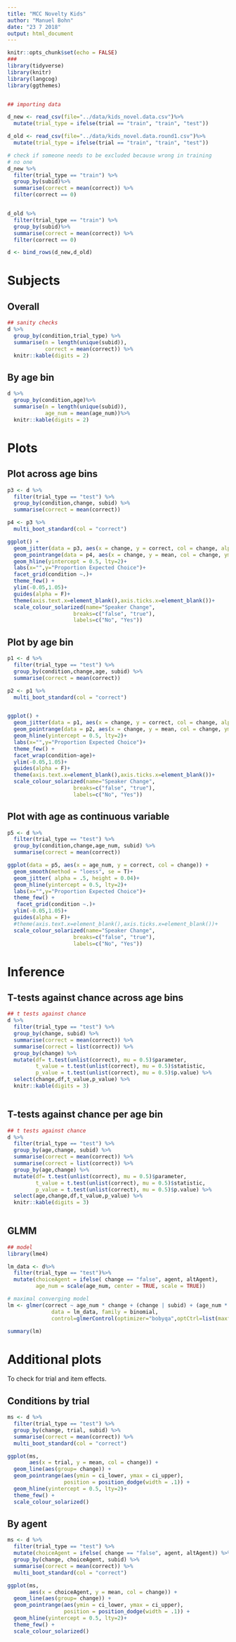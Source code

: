 ```yaml
---
title: "MCC Novelty Kids"
author: "Manuel Bohn"
date: "23 7 2018"
output: html_document
---
```


```r
knitr::opts_chunk$set(echo = FALSE)
###
library(tidyverse)
library(knitr)
library(langcog)
library(ggthemes)


## importing data

d_new <- read_csv(file="../data/kids_novel.data.csv")%>%
  mutate(trial_type = ifelse(trial == "train", "train", "test"))

d_old <- read_csv(file="../data/kids_novel.data.round1.csv")%>%
  mutate(trial_type = ifelse(trial == "train", "train", "test"))

# check if someone needs to be excluded because wrong in training
# no one
d_new %>%
  filter(trial_type == "train") %>%
  group_by(subid)%>%
  summarise(correct = mean(correct)) %>%
  filter(correct == 0)


d_old %>%
  filter(trial_type == "train") %>%
  group_by(subid)%>%
  summarise(correct = mean(correct)) %>%
  filter(correct == 0)

d <- bind_rows(d_new,d_old)

```

# Subjects



## Overall



```r


## sanity checks
d %>%
  group_by(condition,trial_type) %>%
  summarise(n = length(unique(subid)), 
            correct = mean(correct)) %>%
  knitr::kable(digits = 2)


```

## By age bin


```r

d %>%
  group_by(condition,age)%>%
  summarise(n = length(unique(subid)),
            age_num = mean(age_num))%>%
  knitr::kable(digits = 2)
```

# Plots

## Plot across age bins

```r
p3 <- d %>%
  filter(trial_type == "test") %>%
  group_by(condition,change, subid) %>%
  summarise(correct = mean(correct)) 

p4 <- p3 %>%
  multi_boot_standard(col = "correct")

ggplot() +
  geom_jitter(data = p3, aes(x = change, y = correct, col = change, alpha = .2),width = .3,height = .025)+
  geom_pointrange(data = p4, aes(x = change, y = mean, col = change, ymin = ci_lower, ymax = ci_upper),size = .8)+
  geom_hline(yintercept = 0.5, lty=2)+
  labs(x="",y="Proportion Expected Choice")+
  facet_grid(condition ~.)+
  theme_few() +
  ylim(-0.05,1.05)+
  guides(alpha = F)+ 
  theme(axis.text.x=element_blank(),axis.ticks.x=element_blank())+
  scale_colour_solarized(name="Speaker Change",
                     breaks=c("false", "true"),
                     labels=c("No", "Yes"))
```

## Plot by age bin


```r
p1 <- d %>%
  filter(trial_type == "test") %>%
  group_by(condition,change,age, subid) %>%
  summarise(correct = mean(correct)) 

p2 <- p1 %>%
  multi_boot_standard(col = "correct")


ggplot() +
  geom_jitter(data = p1, aes(x = change, y = correct, col = change, alpha = .2),width = .3,height = .025)+
  geom_pointrange(data = p2, aes(x = change, y = mean, col = change, ymin = ci_lower, ymax = ci_upper),size = .8)+
  geom_hline(yintercept = 0.5, lty=2)+
  labs(x="",y="Proportion Expected Choice")+
  theme_few() +
  facet_wrap(condition~age)+
  ylim(-0.05,1.05)+
  guides(alpha = F)+ 
  theme(axis.text.x=element_blank(),axis.ticks.x=element_blank())+
  scale_colour_solarized(name="Speaker Change",
                     breaks=c("false", "true"),
                     labels=c("No", "Yes"))
```

## Plot with age as continuous variable

```r
p5 <- d %>%
  filter(trial_type == "test") %>%
  group_by(condition,change,age_num, subid) %>%
  summarise(correct = mean(correct)) 

ggplot(data = p5, aes(x = age_num, y = correct, col = change)) +
  geom_smooth(method = "loess", se = T)+
  geom_jitter( alpha = .5, height = 0.04)+
  geom_hline(yintercept = 0.5, lty=2)+
  labs(x="",y="Proportion Expected Choice")+
  theme_few() +
   facet_grid(condition ~.)+
  ylim(-0.05,1.05)+
  guides(alpha = F)+ 
  #theme(axis.text.x=element_blank(),axis.ticks.x=element_blank())+
  scale_colour_solarized(name="Speaker Change",
                     breaks=c("false", "true"),
                     labels=c("No", "Yes"))
```

# Inference

## T-tests against chance across age bins
```r
## t tests against chance
d %>%
  filter(trial_type == "test") %>%
  group_by(change, subid) %>%
  summarise(correct = mean(correct)) %>%
  summarise(correct = list(correct)) %>%
  group_by(change) %>%
  mutate(df= t.test(unlist(correct), mu = 0.5)$parameter,
         t_value = t.test(unlist(correct), mu = 0.5)$statistic,
         p_value = t.test(unlist(correct), mu = 0.5)$p.value) %>%
  select(change,df,t_value,p_value) %>%
  knitr::kable(digits = 3)
 
```

## T-tests against chance per age bin
```r
## t tests against chance
d %>%
  filter(trial_type == "test") %>%
  group_by(age,change, subid) %>%
  summarise(correct = mean(correct)) %>%
  summarise(correct = list(correct)) %>%
  group_by(age,change) %>%
  mutate(df= t.test(unlist(correct), mu = 0.5)$parameter,
         t_value = t.test(unlist(correct), mu = 0.5)$statistic,
         p_value = t.test(unlist(correct), mu = 0.5)$p.value) %>%
  select(age,change,df,t_value,p_value) %>%
  knitr::kable(digits = 3)
 
```

## GLMM



```r
## model
library(lme4)

lm_data <- d%>%
  filter(trial_type == "test")%>%
  mutate(choiceAgent = ifelse( change == "false", agent, altAgent),
         age_num = scale(age_num, center = TRUE, scale = TRUE))

# maximal converging model
lm <- glmer(correct ~ age_num * change + (change | subid) + (age_num * change | choiceAgent), 
              data = lm_data, family = binomial, 
              control=glmerControl(optimizer="bobyqa",optCtrl=list(maxfun=2e5)))

summary(lm)

```

# Additional plots

To check for trial and item effects.

## Conditions by trial
```r
ms <- d %>%
  filter(trial_type == "test") %>%
  group_by(change, trial, subid) %>%
  summarise(correct = mean(correct)) %>%
  multi_boot_standard(col = "correct")

ggplot(ms, 
       aes(x = trial, y = mean, col = change)) +
  geom_line(aes(group= change)) + 
  geom_pointrange(aes(ymin = ci_lower, ymax = ci_upper), 
                  position = position_dodge(width = .1)) + 
  geom_hline(yintercept = 0.5, lty=2)+
  theme_few() + 
  scale_colour_solarized()
```

## By agent
```r
ms <- d %>%
  filter(trial_type == "test") %>%
  mutate(choiceAgent = ifelse( change == "false", agent, altAgent)) %>%
  group_by(change, choiceAgent, subid) %>%
  summarise(correct = mean(correct)) %>%
  multi_boot_standard(col = "correct")

ggplot(ms, 
       aes(x = choiceAgent, y = mean, col = change)) +
  geom_line(aes(group= change)) + 
  geom_pointrange(aes(ymin = ci_lower, ymax = ci_upper), 
                  position = position_dodge(width = .1)) + 
  geom_hline(yintercept = 0.5, lty=2)+
  theme_few() + 
  scale_colour_solarized()
```





